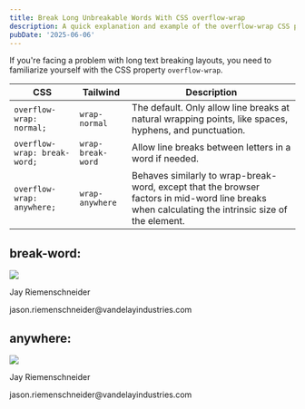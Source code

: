 ```yaml
---
title: Break Long Unbreakable Words With CSS overflow-wrap
description: A quick explanation and example of the overflow-wrap CSS property.
pubDate: '2025-06-06'
---
```


If you're facing a problem with long text breaking layouts, you need to familiarize yourself with the CSS property `overflow-wrap`.

| CSS                          | Tailwind          | Description                                                                                                                                       |
| ---------------------------- | ----------------- | ------------------------------------------------------------------------------------------------------------------------------------------------- |
| `overflow-wrap: normal;`     | `wrap-normal`     | The default. Only allow line breaks at natural wrapping points, like spaces, hyphens, and punctuation.                                            |
| `overflow-wrap: break-word;` | `wrap-break-word` | Allow line breaks between letters in a word if needed.                                                                                            |
| `overflow-wrap: anywhere;`   | `wrap-anywhere`   | Behaves similarly to wrap-break-word, except that the browser factors in mid-word line breaks when calculating the intrinsic size of the element. |

## break-word:

<div class="flex max-w-sm">
	<img class="size-16 rounded-full" src="/avatar.webp" />
	<div class="wrap-break-word">
		<p class="font-medium">Jay Riemenschneider</p>
		<p>jason.riemenschneider@vandelayindustries.com</p>
	</div>
</div>

## anywhere:

<div class="flex max-w-sm">
	<img class="size-16 rounded-full" src="/avatar.webp" />
	<div class="wrap-anywhere">
		<p class="font-medium">Jay Riemenschneider</p>
		<p>jason.riemenschneider@vandelayindustries.com</p>
	</div>
</div>
